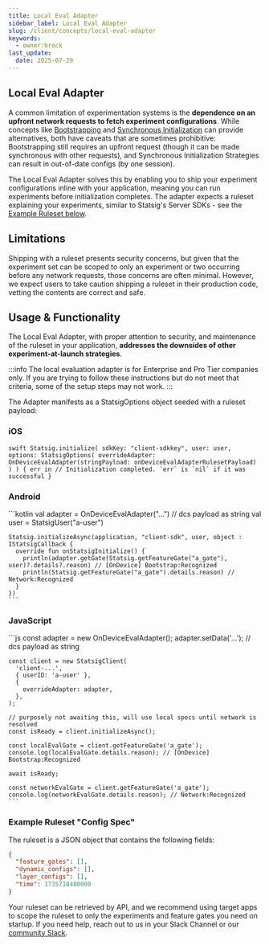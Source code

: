 ```yaml
---
title: Local Eval Adapter
sidebar_label: Local Eval Adapter
slug: /client/concepts/local-eval-adapter
keywords:
  - owner:brock
last_update:
  date: 2025-07-29
---
```



## Local Eval Adapter

A common limitation of experimentation systems is the **dependence on an upfront network requests to fetch experiment configurations**. While concepts like [Bootstrapping](/client/concepts/initialize#2-bootstrap-initialization) and [Synchronous Initialization](/client/concepts/initialize#4-synchronous-initialization) can provide alternatives, both have caveats that are sometimes prohibitive: Bootstrapping still requires an upfront request (though it can be made synchronous with other requests), and Synchronous Initialization Strategies can result in out-of-date configs (by one session).

The Local Eval Adapter solves this by enabling you to ship your experiment configurations inline with your application, meaning you can run experiments before initialization completes. The adapter expects a ruleset explaining your experiments, similar to Statsig's Server SDKs - see the [Example Ruleset below](#example-ruleset-config-spec).

## Limitations

Shipping with a ruleset presents security concerns, but given that the experiment set can be scoped to only an experiment or two occurring before any network requests, those concerns are often minimal. However, we expect users to take caution shipping a ruleset in their production code, vetting the contents are correct and safe.

## Usage & Functionality

The Local Eval Adapter, with proper attention to security, and maintenance of the ruleset in your application, **addresses the downsides of other experiment-at-launch strategies**. 

:::info
The local evaluation adapter is for Enterprise and Pro Tier companies only.  If you are trying to follow these instructions but do not meet that criteria, some of the setup steps may not work.
:::

The Adapter manifests as a StatsigOptions object seeded with a ruleset payload:
<Tabs>
  <TabItem value="ios" label="iOS">
    <h3>iOS</h3>
    ```swift
    Statsig.initialize(
        sdkKey: "client-sdkkey",
        user: user,
        options: StatsigOptions(
            overrideAdapter: OnDeviceEvalAdapter(stringPayload: onDeviceEvalAdapterRulesetPayload)
        )
    ) { err in
        // Initialization completed. `err` is `nil` if it was successful
    }
    ``` 
  </TabItem>
  <TabItem value="android" label="Android">
    <h3>Android</h3>
    ```kotlin
    val adapter = OnDeviceEvalAdapter("...") // dcs payload as string
    val user = StatsigUser("a-user")
    
    Statsig.initializeAsync(application, "client-sdk", user, object : IStatsigCallback {
      override fun onStatsigInitialize() {
        println(adapter.getGate(Statsig.getFeatureGate("a_gate"), user)?.details?.reason) // [OnDevice] Bootstrap:Recognized
        println(Statsig.getFeatureGate("a_gate").details.reason) // Network:Recognized
      }
    })
    ```
  </TabItem>
  <TabItem value="js" label="JavaScript">
    <h3>JavaScript</h3>
    ```js
    const adapter = new OnDeviceEvalAdapter();
    adapter.setData('...'); // dcs payload as string

    const client = new StatsigClient(
      'client-...',
      { userID: 'a-user' },
      {
        overrideAdapter: adapter,
      },
    );

    // purposely not awaiting this, will use local specs until network is resolved
    const isReady = client.initializeAsync();

    const localEvalGate = client.getFeatureGate('a_gate');
    console.log(localEvalGate.details.reason); // [OnDevice] Bootstrap:Recognized

    await isReady;

    const networkEvalGate = client.getFeatureGate('a_gate');
    console.log(networkEvalGate.details.reason); // Network:Recognized
    ```
  </TabItem>
</Tabs>


### Example Ruleset "Config Spec"

The ruleset is a JSON object that contains the following fields:

```json
{
  "feature_gates": [],
  "dynamic_configs": [],
  "layer_configs": [],
  "time": 1735718400000
}
```
Your ruleset can be retrieved by API, and we recommend using target apps to scope the ruleset to only the experiments and feature gates you need on startup. If you need help, reach out to us in your Slack Channel or our [community Slack](https://statsig.com/slack).

